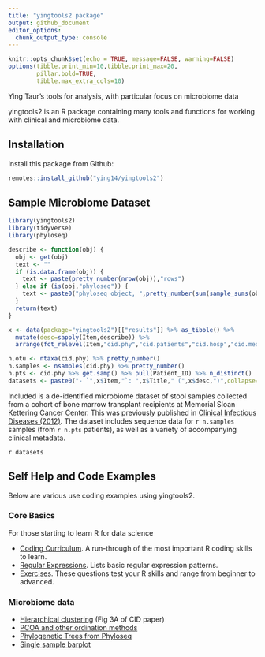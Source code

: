 ```yaml
---
title: "yingtools2 package"
output: github_document
editor_options: 
  chunk_output_type: console
---
```


```r
knitr::opts_chunk$set(echo = TRUE, message=FALSE, warning=FALSE)
options(tibble.print_min=10,tibble.print_max=20,
        pillar.bold=TRUE,
        tibble.max_extra_cols=10)
```

Ying Taur's tools for analysis, with particular focus on microbiome data

yingtools2 is an R package containing many tools and functions for working with clinical and microbiome data. 

## Installation
Install this package from Github:
```r
remotes::install_github("ying14/yingtools2")
```


## Sample Microbiome Dataset
```r
library(yingtools2)
library(tidyverse)
library(phyloseq)

describe <- function(obj) {
  obj <- get(obj)
  text <- ""
  if (is.data.frame(obj)) {
    text <- paste(pretty_number(nrow(obj)),"rows")
  } else if (is(obj,"phyloseq")) {
    text <- paste0("phyloseq object, ",pretty_number(sum(sample_sums(obj)))," seqs, ",pretty_number(nsamples(obj))," samples, ",pretty_number(ntaxa(obj))," OTUs")
  }
  return(text)
}

x <- data(package="yingtools2")[["results"]] %>% as_tibble() %>%
  mutate(desc=sapply(Item,describe)) %>%
  arrange(fct_relevel(Item,"cid.phy","cid.patients","cid.hosp","cid.meds","cid.bsi","cid.cdiff"))

n.otu <- ntaxa(cid.phy) %>% pretty_number()
n.samples <- nsamples(cid.phy) %>% pretty_number()
n.pts <- cid.phy %>% get.samp() %>% pull(Patient_ID) %>% n_distinct()
datasets <- paste0("- `",x$Item,"`: ",x$Title," (",x$desc,")",collapse="\n")
```

Included is a de-identified microbiome dataset of stool samples collected from a cohort of bone marrow transplant recipients at Memorial Sloan Kettering Cancer Center. This was previously published in [Clinical Infectious Diseases (2012)](https://www.ncbi.nlm.nih.gov/pmc/articles/PMC3657523/). The dataset includes sequence data for `r n.samples` samples (from `r n.pts` patients), as well as a variety of accompanying clinical metadata.

`r datasets`

## Self Help and Code Examples

Below are various use coding examples using yingtools2.

### Core Basics
For those starting to learn R for data science

- [Coding Curriculum](examples/curriculum.md). A run-through of the most important R coding skills to learn.
- [Regular Expressions](examples/regex.md). Lists basic regular expression patterns.
- [Exercises](examples/exercises.md). These questions test your R skills and range from beginner to advanced.

### Microbiome data
- [Hierarchical clustering](examples/cid.hclust.md) (Fig 3A of CID paper)
- [PCOA and other ordination methods](examples/pcoa.md)
- [Phylogenetic Trees from Phyloseq](examples/phylotree.md)
- [Single sample barplot](examples/taxbar.md)




